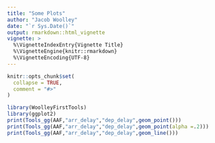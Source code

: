 ---
title: "Some Plots"
author: "Jacob Woolley"
date: "`r Sys.Date()`"
output: rmarkdown::html_vignette
vignette: >
  %\VignetteIndexEntry{Vignette Title}
  %\VignetteEngine{knitr::rmarkdown}
  %\VignetteEncoding{UTF-8}
---

```{r setup, include = FALSE}
knitr::opts_chunk$set(
  collapse = TRUE,
  comment = "#>"
)
```

```{r}
library(WoolleyFirstTools)
library(ggplot2)
print(Tools_gg(AAF,"arr_delay","dep_delay",geom_point()))
print(Tools_gg(AAF,"arr_delay","dep_delay",geom_point(alpha =.2)))
print(Tools_gg(AAF,"arr_delay","dep_delay",geom_line()))
```
